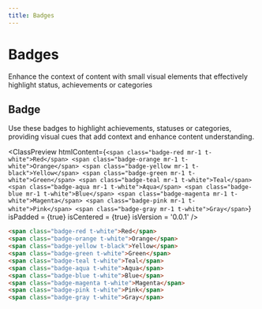 ```yaml
---
title: Badges
---
```



# Badges

Enhance the context of content with small visual elements that effectively highlight status, achievements or categories

## Badge

Use these badges to highlight achievements, statuses or categories, providing visual cues that add context and enhance content understanding.

<ClassPreview
  htmlContent={`
    <span class="badge-red mr-1 t-white">Red</span>
    <span class="badge-orange mr-1 t-white">Orange</span>
    <span class="badge-yellow mr-1 t-black">Yellow</span>
    <span class="badge-green mr-1 t-white">Green</span>
    <span class="badge-teal mr-1 t-white">Teal</span>
    <span class="badge-aqua mr-1 t-white">Aqua</span>
    <span class="badge-blue mr-1 t-white">Blue</span>
    <span class="badge-magenta mr-1 t-white">Magenta</span>
    <span class="badge-pink mr-1 t-white">Pink</span>
    <span class="badge-gray mr-1 t-white">Gray</span>
  `}
  isPadded = {true}
  isCentered = {true}
  isVersion = '0.0.1'
/>

```html
<span class="badge-red t-white">Red</span>
<span class="badge-orange t-white">Orange</span>
<span class="badge-yellow t-black">Yellow</span>
<span class="badge-green t-white">Green</span>
<span class="badge-teal t-white">Teal</span>
<span class="badge-aqua t-white">Aqua</span>
<span class="badge-blue t-white">Blue</span>
<span class="badge-magenta t-white">Magenta</span>
<span class="badge-pink t-white">Pink</span>
<span class="badge-gray t-white">Gray</span>
```

